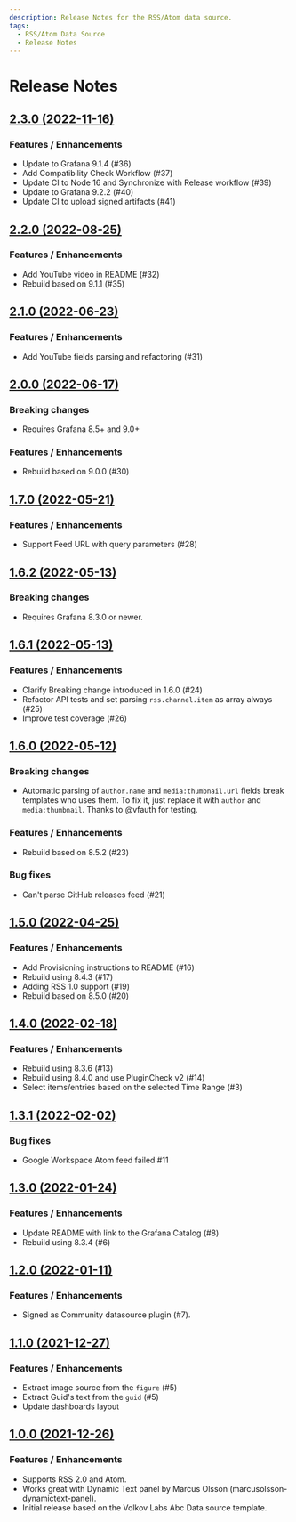 ```yaml
---
description: Release Notes for the RSS/Atom data source.
tags:
  - RSS/Atom Data Source
  - Release Notes
---
```


# Release Notes

## [2.3.0 (2022-11-16)](https://github.com/VolkovLabs/volkovlabs-rss-datasource/releases/tag/v2.3.0)

### Features / Enhancements

- Update to Grafana 9.1.4 (#36)
- Add Compatibility Check Workflow (#37)
- Update CI to Node 16 and Synchronize with Release workflow (#39)
- Update to Grafana 9.2.2 (#40)
- Update CI to upload signed artifacts (#41)

## [2.2.0 (2022-08-25)](https://github.com/VolkovLabs/volkovlabs-rss-datasource/releases/tag/v2.2.0)

### Features / Enhancements

- Add YouTube video in README (#32)
- Rebuild based on 9.1.1 (#35)

## [2.1.0 (2022-06-23)](https://github.com/VolkovLabs/volkovlabs-rss-datasource/releases/tag/v2.1.0)

### Features / Enhancements

- Add YouTube fields parsing and refactoring (#31)

## [2.0.0 (2022-06-17)](https://github.com/VolkovLabs/volkovlabs-rss-datasource/releases/tag/v2.0.0)

### Breaking changes

- Requires Grafana 8.5+ and 9.0+

### Features / Enhancements

- Rebuild based on 9.0.0 (#30)

## [1.7.0 (2022-05-21)](https://github.com/VolkovLabs/volkovlabs-rss-datasource/releases/tag/v1.7.0)

### Features / Enhancements

- Support Feed URL with query parameters (#28)

## [1.6.2 (2022-05-13)](https://github.com/VolkovLabs/volkovlabs-rss-datasource/releases/tag/v1.6.2)

### Breaking changes

- Requires Grafana 8.3.0 or newer.

## [1.6.1 (2022-05-13)](https://github.com/VolkovLabs/volkovlabs-rss-datasource/releases/tag/v1.6.1)

### Features / Enhancements

- Clarify Breaking change introduced in 1.6.0 (#24)
- Refactor API tests and set parsing `rss.channel.item` as array always (#25)
- Improve test coverage (#26)

## [1.6.0 (2022-05-12)](https://github.com/VolkovLabs/volkovlabs-rss-datasource/releases/tag/v1.6.0)

### Breaking changes

- Automatic parsing of `author.name` and `media:thumbnail.url` fields break templates who uses them. To fix it, just replace it with `author` and `media:thumbnail`. Thanks to @vfauth for testing.

### Features / Enhancements

- Rebuild based on 8.5.2 (#23)

### Bug fixes

- Can't parse GitHub releases feed (#21)

## [1.5.0 (2022-04-25)](https://github.com/VolkovLabs/volkovlabs-rss-datasource/releases/tag/v1.5.0)

### Features / Enhancements

- Add Provisioning instructions to README (#16)
- Rebuild using 8.4.3 (#17)
- Adding RSS 1.0 support (#19)
- Rebuild based on 8.5.0 (#20)

## [1.4.0 (2022-02-18)](https://github.com/VolkovLabs/volkovlabs-rss-datasource/releases/tag/v1.4.0)

### Features / Enhancements

- Rebuild using 8.3.6 (#13)
- Rebuild using 8.4.0 and use PluginCheck v2 (#14)
- Select items/entries based on the selected Time Range (#3)

## [1.3.1 (2022-02-02)](https://github.com/VolkovLabs/volkovlabs-rss-datasource/releases/tag/v1.3.1)

### Bug fixes

- Google Workspace Atom feed failed #11

## [1.3.0 (2022-01-24)](https://github.com/VolkovLabs/volkovlabs-rss-datasource/releases/tag/v1.3.0)

### Features / Enhancements

- Update README with link to the Grafana Catalog (#8)
- Rebuild using 8.3.4 (#6)

## [1.2.0 (2022-01-11)](https://github.com/VolkovLabs/volkovlabs-rss-datasource/releases/tag/v1.2.0)

### Features / Enhancements

- Signed as Community datasource plugin (#7).

## [1.1.0 (2021-12-27)](https://github.com/VolkovLabs/volkovlabs-rss-datasource/releases/tag/v1.1.0)

### Features / Enhancements

- Extract image source from the `figure` (#5)
- Extract Guid's text from the `guid` (#5)
- Update dashboards layout

## [1.0.0 (2021-12-26)](https://github.com/VolkovLabs/volkovlabs-rss-datasource/releases/tag/v1.0.0)

### Features / Enhancements

- Supports RSS 2.0 and Atom.
- Works great with Dynamic Text panel by Marcus Olsson (marcusolsson-dynamictext-panel).
- Initial release based on the Volkov Labs Abc Data source template.
